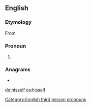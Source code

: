 ==English==

===Etymology===
From {{etyl|enm|en}}

===Pronoun===
{{head|en|pronoun|plural|themselves|or|theirselves}}

# {{label|en|nonstandard|now|_|chiefly|dialect}} {{form of|Variant form|himself|lang=en}}

===Anagrams===
* {{l|en|selfish}}

[[Category:English third person pronouns]]

[[de:hisself]]
[[es:hisself]]